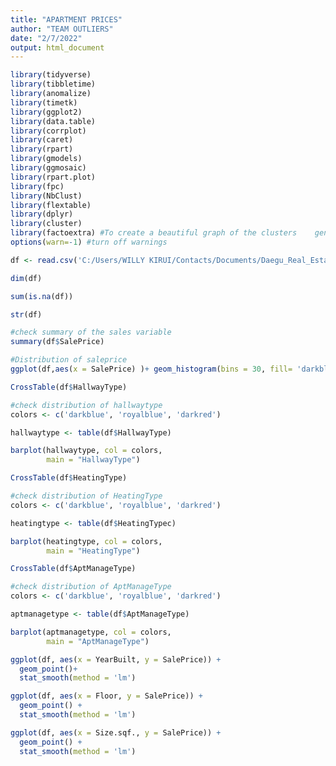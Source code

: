 ---
title: "APARTMENT PRICES"
author: "TEAM OUTLIERS"
date: "2/7/2022"
output: html_document
---

```{r}
library(tidyverse)
library(tibbletime)
library(anomalize)
library(timetk)
library(ggplot2)
library(data.table)
library(corrplot)
library(caret)
library(rpart)
library(gmodels)
library(ggmosaic)
library(rpart.plot)
library(fpc)
library(NbClust)
library(flextable)
library(dplyr)
library(cluster)
library(factoextra) #To create a beautiful graph of the clusters    generated with the kmeans() function
options(warn=-1) #turn off warnings
```

```{r}
df <- read.csv('C:/Users/WILLY KIRUI/Contacts/Documents/Daegu_Real_Estate_data.csv')
```


```{r}
dim(df)
```


```{r}
sum(is.na(df))
```

```{r}
str(df)
```
```{r}
#check summary of the sales variable
summary(df$SalePrice)
```


```{r}
#Distribution of saleprice
ggplot(df,aes(x = SalePrice) )+ geom_histogram(bins = 30, fill= 'darkblue')
```

```{r}
CrossTable(df$HallwayType)

```

```{r}
#check distribution of hallwaytype
colors <- c('darkblue', 'royalblue', 'darkred')

hallwaytype <- table(df$HallwayType)

barplot(hallwaytype, col = colors,
        main = "HallwayType")
```

```{r}
CrossTable(df$HeatingType)
```

```{r}
#check distribution of HeatingType
colors <- c('darkblue', 'royalblue', 'darkred')

heatingtype <- table(df$HeatingTypec)

barplot(heatingtype, col = colors,
        main = "HeatingType")
```

```{r}
CrossTable(df$AptManageType)
```

```{r}
#check distribution of AptManageType
colors <- c('darkblue', 'royalblue', 'darkred')

aptmanagetype <- table(df$AptManageType)

barplot(aptmanagetype, col = colors,
        main = "AptManageType")
```

```{r}
ggplot(df, aes(x = YearBuilt, y = SalePrice)) +
  geom_point()+
  stat_smooth(method = 'lm')
```

```{r}
ggplot(df, aes(x = Floor, y = SalePrice)) +
  geom_point() +
  stat_smooth(method = 'lm')
```

```{r}
ggplot(df, aes(x = Size.sqf., y = SalePrice)) +
  geom_point() +
  stat_smooth(method = 'lm')
```

```{r}

```